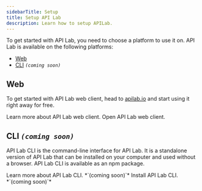 ```yaml
---
sidebarTitle: Setup
title: Setup API Lab
description: Learn how to setup APILab.
---
```


To get started with API Lab, you need to choose a platform to use it on. API Lab is available on the following platforms:

- [Web](#web-app)
- [CLI](#cli) *`(coming soon)`*

## Web

To get started with API Lab web client, head to [apilab.io](https://s.dpway.io/apilab) and start using it right away for free.

<CardGroup>
  <Card title="Learn more" iconType="light" icon="circle-arrow-right" href="/documentation/clients/web">
    Learn more about API Lab web client.
  </Card>
  <Card title="Open Web App" iconType="light" icon="circle-arrow-right" href="https://s.dpway.io/apilab">
    Open API Lab web client.
  </Card>
</CardGroup>

## CLI *`(coming soon)`*

API Lab CLI is the command-line interface for API Lab. It is a standalone version of API Lab that can be installed on your computer and used without a browser. API Lab CLI is available as an npm package.

<CardGroup>
  <Card title="Learn more" iconType="light" icon="circle-arrow-right" href="/documentation/clients/cli/overview">
    Learn more about API Lab CLI. *`(coming soon)`*
  </Card>
  <Card title="Install CLI" iconType="light" icon="circle-arrow-right" href="https://www.npmjs.com/package/@apilab/cli">
    Install API Lab CLI. *`(coming soon)`*
  </Card>
</CardGroup>
